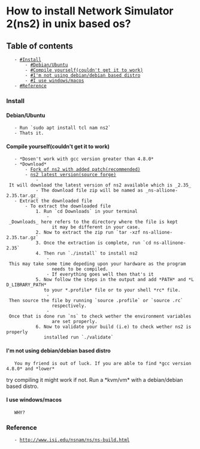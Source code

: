 = How to install Network Simulator 2(ns2) in unix based os? =

== Table of contents ==
	- [[#Install]]
		- [[#Debian/Ubuntu]]
		- [[#Compile yourself(couldn't get it to work)]]
		- [[#I'm not using debian/debian based distro]]
		- [[#I use windows/macos]]
	- [[#Reference]]

=== Install ===

==== Debian/Ubuntu ====
	- Run `sudo apt install tcl nam ns2`
	- Thats it.

==== Compile yourself(couldn't get it to work) ====
	- *Dosen't work with gcc version greater than 4.8.0*
	- *Download*
		- [[https://github.com/SymphonySimper/ns-allinone-2.35|Fork of ns2 with added patch(recommended)]]
		- [[https://sourceforge.net/projects/nsnam/postdownload|ns2 latest version(source forge)]]
			- It will download the latest version of ns2 available which is _2.35_
			- The download file zip will be named as _ns-allione-2.35.tar.gz_
	- Extract the downloaded file
		- To extract the downloaded file
			1. Run `cd Downloads` in your terminal
				- _Downloads_ here refers to the directory where the file is kept
				  it may be different in your case.
			2. Now to extract the zip run `tar -xzf ns-allione-2.35.tar.gz`
			3. Once the extraction is complete, run `cd ns-allinone-2.35`
			4. Then run `./install` to install ns2
				- This may take some time depeding upon your hardware as the program
				  needs to be compiled.
				- If everything goes well then that's it
			5. Now follow the steps in the output and add *PATH* and *LD_LIBRARY_PATH*
			   to your *.profile* file or to your shell *rc* file.
				- Then source the file by running `source .profile` or `source .rc`
				  respectively.
				- Once that is done run `ns` to check wether the environment variables
				  are set properly.
			6. Now to validate your build (i.e) to check wether ns2 is properly
			   installed run `./validate`

==== I'm not using debian/debian based distro ====
	You my friend is out of luck. If you are able to find *gcc version 4.8.0* and *lower*
try compiling it might work if not. Run a *kvm/vm* with a debian/debian based distro.

==== I use windows/macos ====
	WHY?

=== Reference ===
	- http://www.isi.edu/nsnam/ns/ns-build.html
